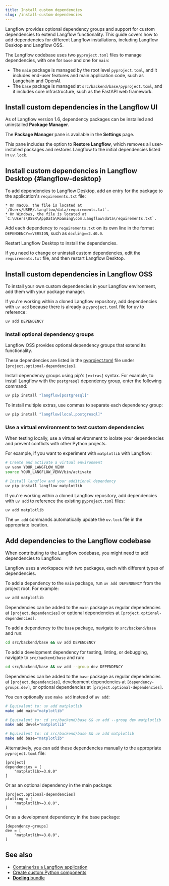 ```yaml
---
title: Install custom dependencies
slug: /install-custom-dependencies
---
```


Langflow provides optional dependency groups and support for custom dependencies to extend Langflow functionality. This guide covers how to add dependencies for different Langflow installations, including Langflow Desktop and Langflow OSS.

The Langflow codebase uses two `pyproject.toml` files to manage dependencies, with one for `base` and one for `main`:

* The `main` package is managed by the root level `pyproject.toml`, and it includes end-user features and main application code, such as Langchain and OpenAI.
* The `base` package is managed at `src/backend/base/pyproject.toml`, and it includes core infrastructure, such as the FastAPI web framework.

## Install custom dependencies in the Langflow UI

As of Langflow version 1.6, dependency packages can be installed and uninstalled **Package Manager**.

The **Package Manager** pane is available in the **Settings** page.

This pane includes the option to **Restore Langflow**, which removes all user-installed packages and restores Langflow to the initial dependencies listed in `uv.lock`.

## Install custom dependencies in Langflow Desktop {#langflow-desktop}

To add dependencies to Langflow Desktop, add an entry for the package to the application's `requirements.txt` file:

    * On macOS, the file is located at `/Users/USER/.langflow/data/requirements.txt`.
    * On Windows, the file is located at `C:\Users\USER\AppData\Roaming\com.Langflow\data\requirements.txt`.

Add each dependency to `requirements.txt` on its own line in the format `DEPENDENCY==VERSION`, such as `docling==2.40.0`.

Restart Langflow Desktop to install the dependencies.

If you need to change or uninstall custom dependencies, edit the `requirements.txt` file, and then restart Langflow Desktop.

## Install custom dependencies in Langflow OSS

To install your own custom dependencies in your Langflow environment, add them with your package manager.

If you're working within a cloned Langflow repository, add dependencies with `uv add` because there is already a `pyproject.toml` file for uv to reference:

```bash
uv add DEPENDENCY
```

### Install optional dependency groups

Langflow OSS provides optional dependency groups that extend its functionality.

These dependencies are listed in the [pyproject.toml](https://github.com/langflow-ai/langflow/blob/main/pyproject.toml#L194) file under `[project.optional-dependencies]`.

Install dependency groups using pip's `[extras]` syntax. For example, to install Langflow with the `postgresql` dependency group, enter the following command:

```bash
uv pip install "langflow[postgresql]"
```

To install multiple extras, use commas to separate each dependency group:

```bash
uv pip install "langflow[local,postgresql]"
```

### Use a virtual environment to test custom dependencies

When testing locally, use a virtual environment to isolate your dependencies and prevent conflicts with other Python projects.

For example, if you want to experiment with `matplotlib` with Langflow:

```bash
# Create and activate a virtual environment
uv venv YOUR_LANGFLOW_VENV
source YOUR_LANGFLOW_VENV/bin/activate

# Install langflow and your additional dependency
uv pip install langflow matplotlib
```

If you're working within a cloned Langflow repository, add dependencies with `uv add` to reference the existing `pyproject.toml` files:

```bash
uv add matplotlib
```

The `uv add` commands automatically update the `uv.lock` file in the appropriate location.

## Add dependencies to the Langflow codebase

When contributing to the Langflow codebase, you might need to add dependencies to Langflow.

Langflow uses a workspace with two packages, each with different types of dependencies.

To add a dependency to the `main` package, run `uv add DEPENDENCY` from the project root.
For example:

```bash
uv add matplotlib
```

Dependencies can be added to the `main` package as regular dependencies at `[project.dependencies]` or optional dependencies at `[project.optional-dependencies]`.

To add a dependency to the `base` package, navigate to `src/backend/base` and run:
```bash
cd src/backend/base && uv add DEPENDENCY
```

To add a development dependency for testing, linting, or debugging, navigate to `src/backend/base` and run:
```bash
cd src/backend/base && uv add --group dev DEPENDENCY
```

Dependencies can be added to the `base` package as regular dependencies at `[project.dependencies]`, development dependencies at `[dependency-groups.dev]`, or optional dependencies at `[project.optional-dependencies]`.

You can optionally use `make add` instead of `uv add`:

```bash
# Equivalent to: uv add matplotlib
make add main="matplotlib"

# Equivalent to: cd src/backend/base && uv add --group dev matplotlib
make add devel="matplotlib"

# Equivalent to: cd src/backend/base && uv add matplotlib
make add base="matplotlib"
```

Alternatively, you can add these dependencies manually to the appropriate `pyproject.toml` file:

```
[project]
dependencies = [
    "matplotlib>=3.8.0"
]
```

Or as an optional dependency in the main package:

```
[project.optional-dependencies]
plotting = [
    "matplotlib>=3.8.0",
]
```

Or as a development dependency in the base package:

```
[dependency-groups]
dev = [
    "matplotlib>=3.8.0",
]
```

## See also

* [Containerize a Langflow application](/develop-application)
* [Create custom Python components](/components-custom-components)
* [**Docling** bundle](/integrations-docling)